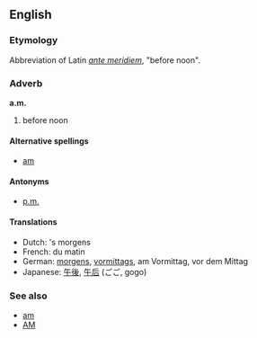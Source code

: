 ==English==
===Etymology===
Abbreviation of Latin ''[[ante meridiem]]'', "before noon".

===Adverb===<!-- probably also an adjective... -->
'''a.m.'''

# before noon

====Alternative spellings====
*[[am]]

====Antonyms====
*[[p.m.]]

====Translations====
*Dutch: 's morgens
*French: du matin<!-- wikify if it's idiomatic -->
*German: [[morgens]], [[vormittags]], am Vormittag, vor dem Mittag<!-- wikify any idiomatic phrases -->
*Japanese: [[午後]], [[午后]] (ごご, gogo)

===See also===
*[[am]]
*[[AM]]